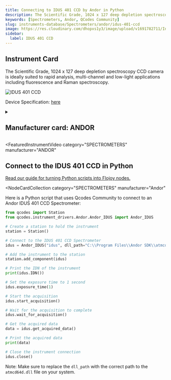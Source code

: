 ```yaml
---
title: Connecting to IDUS 401 CCD by Andor in Python
description: The Scientific Grade, 1024 x 127 deep depletion spectroscopy CCD camera is ideally suited to rapid analysis, multi-channel and low-light applications including fluorescence and Raman spectroscopy.
keywords: [Spectrometers, Andor, QCodes Community]
slug: instruments-database/Spectrometers/andor/idus-401-ccd
image: https://res.cloudinary.com/dhopxs1y3/image/upload/v1691782711/Instruments/Spectrometers/IDUS-401-CCD/IDUS-401-CCD.png
sidebar:
  label: IDUS 401 CCD
---
```



## Instrument Card

The Scientific Grade, 1024 x 127 deep depletion spectroscopy CCD camera is ideally suited to rapid analysis, multi-channel and low-light applications including fluorescence and Raman spectroscopy.

![IDUS 401 CCD](https://res.cloudinary.com/dhopxs1y3/image/upload/v1691782711/Instruments/Spectrometers/IDUS-401-CCD/IDUS-401-CCD.png)

Device Specification: [here](https://andor.oxinst.com/assets/uploads/products/andor/documents/andor-idus-401-specifications.pdf)

<details style={{ marginTop: "15px"}}>
<summary><h2 style={{display:'inline'}}>Manufacturer card: ANDOR</h2></summary>

![ANDOR](https://res.cloudinary.com/dhopxs1y3/image/upload/v1692806182/Instruments/Vendor%20Logos/Andor.png)

Leaders In The Development & Manufacture of Cameras, Microscopy and Spectroscopy Systems.

- Headquarters: UK
- Yearly Revenue (millions, USD): 230
- Vendor Website: [here](https://andor.oxinst.com/)

</details>


<FeaturedInstrumentVideo
  category="SPECTROMETERS"
  manufacturer="ANDOR"
></FeaturedInstrumentVideo>

## Connect to the IDUS 401 CCD in Python

[Read our guide for turning Python scripts into Flojoy nodes.](https://docs.flojoy.ai/contribution/blocks/custom-flojoy-block/)


<Tabs>
<TabItem value="Flojoy" label="Flojoy" className="flojoy-instrument-tabs">

<NodeCardCollection
  category="SPECTROMETERS"
  manufacturer="Andor"
></NodeCardCollection>

</TabItem>
<TabItem value="QCodes Community" label="QCodes Community">

Here is a Python script that uses Qcodes Community to connect to an Andor IDUS 401 CCD Spectrometer:

```python
from qcodes import Station
from qcodes.instrument_drivers.Andor.Andor_IDUS import Andor_IDUS

# Create a station to hold the instrument
station = Station()

# Connect to the IDUS 401 CCD Spectrometer
idus = Andor_IDUS("idus", dll_path="C:\\Program Files\\Andor SDK\\atmcd64d.dll", camera_id=0, setup=True)

# Add the instrument to the station
station.add_component(idus)

# Print the IDN of the instrument
print(idus.IDN())

# Set the exposure time to 1 second
idus.exposure_time(1)

# Start the acquisition
idus.start_acquisition()

# Wait for the acquisition to complete
idus.wait_for_acquisition()

# Get the acquired data
data = idus.get_acquired_data()

# Print the acquired data
print(data)

# Close the instrument connection
idus.close()
```

Note: Make sure to replace the `dll_path` with the correct path to the `atmcd64d.dll` file on your system.

</TabItem>
</Tabs>
